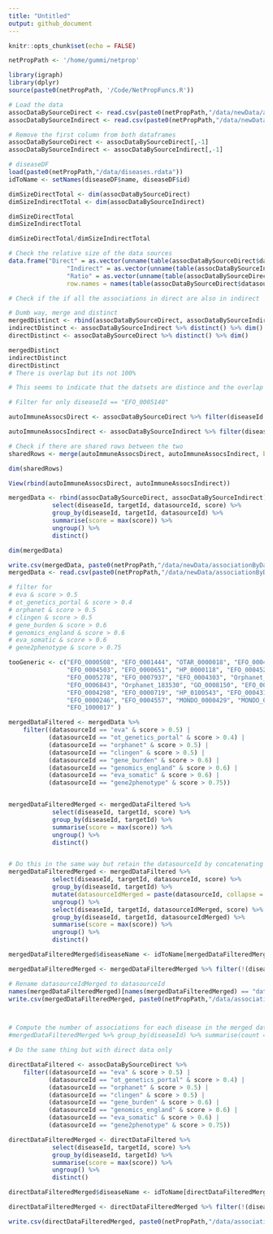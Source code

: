 ```yaml
---
title: "Untitled"
output: github_document
---
```


```r
knitr::opts_chunk$set(echo = FALSE)
```



```r

netPropPath <- '/home/gummi/netprop'

library(igraph)
library(dplyr)
source(paste0(netPropPath, '/Code/NetPropFuncs.R'))


```


```r


# Load the data
assocDataBySourceDirect <- read.csv(paste0(netPropPath,"/data/newData/associationByDatasourceDirect.csv"), stringsAsFactors = FALSE)
assocDataBySourceIndirect <- read.csv(paste0(netPropPath,"/data/newData/associationByDatasourceIndirect.csv"), stringsAsFactors = FALSE)

# Remove the first column from both dataframes
assocDataBySourceDirect <- assocDataBySourceDirect[,-1]
assocDataBySourceIndirect <- assocDataBySourceIndirect[,-1]

# diseaseDF
load(paste0(netPropPath,"/data/diseases.rdata"))
idToName <- setNames(diseaseDF$name, diseaseDF$id)

```


```r


dimSizeDirectTotal <- dim(assocDataBySourceDirect)
dimSizeIndirectTotal <- dim(assocDataBySourceIndirect)

dimSizeDirectTotal
dimSizeIndirectTotal

dimSizeDirectTotal/dimSizeIndirectTotal

# Check the relative size of the data sources
data.frame("Direct" = as.vector(unname(table(assocDataBySourceDirect$datasourceId))),
                "Indirect" = as.vector(unname(table(assocDataBySourceIndirect$datasourceId))),
                "Ratio" = as.vector(unname(table(assocDataBySourceDirect$datasourceId))/unname(table(assocDataBySourceIndirect$datasourceId))),
                row.names = names(table(assocDataBySourceDirect$datasourceId)))

# Check if the if all the associations in direct are also in indirect

# Dumb way, merge and distinct
mergedDistinct <- rbind(assocDataBySourceDirect, assocDataBySourceIndirect) %>% distinct() %>% dim()
indirectDistinct <- assocDataBySourceIndirect %>% distinct() %>% dim()
directDistinct <- assocDataBySourceDirect %>% distinct() %>% dim()

mergedDistinct
indirectDistinct
directDistinct
# There is overlap but its not 100%

# This seems to indicate that the datsets are distince and the overlap is caused by descendant having same associations


```

```r

# Filter for only diseaseId == "EFO_0005140"

autoImmuneAssocsDirect <- assocDataBySourceDirect %>% filter(diseaseId == "EFO_0005140") %>% filter(datasourceId == "eva")

autoImmuneAssocsIndirect <- assocDataBySourceIndirect %>% filter(diseaseId == "EFO_0005140") %>% filter(datasourceId == "eva")

# Check if there are shared rows between the two
sharedRows <- merge(autoImmuneAssocsDirect, autoImmuneAssocsIndirect, by = c("diseaseId", "targetId", "datasourceId","score"), all = FALSE)

dim(sharedRows)

View(rbind(autoImmuneAssocsDirect, autoImmuneAssocsIndirect))

```


```r

mergedData <- rbind(assocDataBySourceDirect, assocDataBySourceIndirect) %>% 
            select(diseaseId, targetId, datasourceId, score) %>%
            group_by(diseaseId, targetId, datasourceId) %>% 
            summarise(score = max(score)) %>%
            ungroup() %>%
            distinct()

dim(mergedData)

write.csv(mergedData, paste0(netPropPath,"/data/newData/associationByDatasourceMerged.csv"), row.names = FALSE)
mergedData <- read.csv(paste0(netPropPath,"/data/newData/associationByDatasourceMerged.csv"), stringsAsFactors = FALSE)
```



```r

# filter for 
# eva & score > 0.5
# ot_genetics_portal & score > 0.4
# orphanet & score > 0.5
# clingen & score > 0.5
# gene_burden & score > 0.6
# genomics_england & score > 0.6
# eva_somatic & score > 0.6
# gene2phenotype & score > 0.75

tooGeneric <- c("EFO_0000508", "EFO_0001444", "OTAR_0000018", "EFO_0004747",
                "EFO_0004503", "EFO_0000651", "HP_0000118", "EFO_0004529",
                "EFO_0005278", "EFO_0007937", "EFO_0004303", "Orphanet_71859",
                "EFO_0006843", "Orphanet_183530", "GO_0008150", "EFO_0005105",
                "EFO_0004298", "EFO_0000719", "HP_0100543", "EFO_0004311" , "EFO_0004530",
                "EFO_0000246", "EFO_0004557", "MONDO_0000429", "MONDO_0019755",
                "EFO_1000017" )

mergedDataFiltered <- mergedData %>%
    filter((datasourceId == "eva" & score > 0.5) |
           (datasourceId == "ot_genetics_portal" & score > 0.4) |
           (datasourceId == "orphanet" & score > 0.5) |
           (datasourceId == "clingen" & score > 0.5) |
           (datasourceId == "gene_burden" & score > 0.6) |
           (datasourceId == "genomics_england" & score > 0.6) |
           (datasourceId == "eva_somatic" & score > 0.6) |
           (datasourceId == "gene2phenotype" & score > 0.75))


mergedDataFilteredMerged <- mergedDataFiltered %>% 
            select(diseaseId, targetId, score) %>%
            group_by(diseaseId, targetId) %>% 
            summarise(score = max(score)) %>%
            ungroup() %>%
            distinct()


# Do this in the same way but retain the datasourceId by concatenating them
mergedDataFilteredMerged <- mergedDataFiltered %>% 
            select(diseaseId, targetId, datasourceId, score) %>%
            group_by(diseaseId, targetId) %>% 
            mutate(datasourceIdMerged = paste(datasourceId, collapse = ",")) %>%
            ungroup() %>%
            select(diseaseId, targetId, datasourceIdMerged, score) %>%
            group_by(diseaseId, targetId, datasourceIdMerged) %>%
            summarise(score = max(score)) %>%
            ungroup() %>%
            distinct()

mergedDataFilteredMerged$diseaseName <- idToName[mergedDataFilteredMerged$diseaseId]

mergedDataFilteredMerged <- mergedDataFilteredMerged %>% filter(!(diseaseId %in% tooGeneric))

# Rename datasourceIdMerged to datasourceId
names(mergedDataFilteredMerged)[names(mergedDataFilteredMerged) == "datasourceIdMerged"] <- "datasourceId"
write.csv(mergedDataFilteredMerged, paste0(netPropPath,"/data/associationByDatasourceDirIndirMergedFiltered_withSource.csv"), row.names = FALSE)



# Compute the number of associations for each disease in the merged dataset
#mergedDataFilteredMerged %>% group_by(diseaseId) %>% summarise(count = n()) %>% arrange(desc(count)) %>% mutate(name = idToName[diseaseId]) %>% View()

# Do the same thing but with direct data only	

directDataFiltered <- assocDataBySourceDirect %>%
    filter((datasourceId == "eva" & score > 0.5) |
           (datasourceId == "ot_genetics_portal" & score > 0.4) |
           (datasourceId == "orphanet" & score > 0.5) |
           (datasourceId == "clingen" & score > 0.5) |
           (datasourceId == "gene_burden" & score > 0.6) |
           (datasourceId == "genomics_england" & score > 0.6) |
           (datasourceId == "eva_somatic" & score > 0.6) |
           (datasourceId == "gene2phenotype" & score > 0.75))

directDataFilteredMerged <- directDataFiltered %>% 
            select(diseaseId, targetId, score) %>%
            group_by(diseaseId, targetId) %>% 
            summarise(score = max(score)) %>%
            ungroup() %>%
            distinct()

directDataFilteredMerged$diseaseName <- idToName[directDataFilteredMerged$diseaseId]

directDataFilteredMerged <- directDataFilteredMerged %>% filter(!(diseaseId %in% tooGeneric))

write.csv(directDataFilteredMerged, paste0(netPropPath,"/data/associationByDatasourceDirectFiltered.csv"), row.names = FALSE)

```